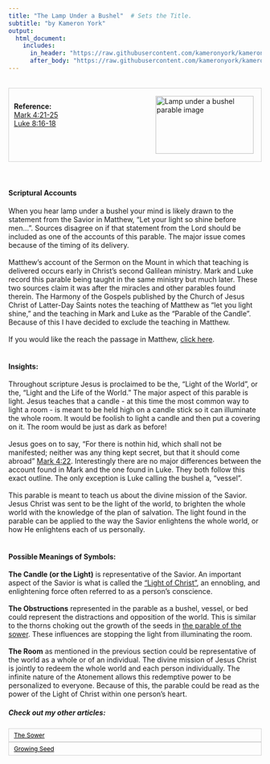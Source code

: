 ```yaml
---
title: "The Lamp Under a Bushel"  # Sets the Title.
subtitle: "by Kameron York"
output:
  html_document:
    includes:
      in_header: "https://raw.githubusercontent.com/kameronyork/kameronyork.github.io/main/parables/headers/lamp-under-a-bushel-header.html"
      after_body: "https://raw.githubusercontent.com/kameronyork/kameronyork.github.io/main/parables/footer.html"
---
```


<br>
<div style="border: 1px solid lightgray; padding: 10px; overflow: hidden;">
<img src="https://raw.githubusercontent.com/kameronyork/kameronyork.github.io/main/docs/assets/lamp-under-a-bushel.jpg" alt="Lamp under a bushel parable image" style="float: right; width: 195px; height: 115px; padding: 5px;">
<br>
<h4 style="text-align: left; margin: 0;">Reference:</h4>
<p style="text-align: left; margin: 0;">
<a href="https://www.churchofjesuschrist.org/study/scriptures/nt/mark/4?lang=eng&id=21-25#p21" target="_blank">Mark 4:21-25</a><br>
<a href="https://www.churchofjesuschrist.org/study/scriptures/nt/luke/8?lang=eng&id=16-18#p16" target="_blank">Luke 8:16-18</a>
</p>
</div>
<br>
<br>
<h4>Scriptural Accounts</h4>
When you hear lamp under a bushel your mind is likely drawn to the statement from the Savior in Matthew, "Let your light so shine before men...".  Sources disagree on if that statement from the Lord should be included as one of the accounts of this parable.  The major issue comes because of the timing of its delivery.<br>
<br>
Matthew's account of the Sermon on the Mount in which that teaching is delivered occurs early in Christ's second Galilean ministry.  Mark and Luke record this parable being taught in the same ministry but much later.  These two sources claim it was after the miracles and other parables found therein.  The Harmony of the Gospels published by the Church of Jesus Christ of Latter-Day Saints notes the teaching of Matthew as "let you light shine," and the teaching in Mark and Luke as the "Parable of the Candle".  Because of this I have decided to exclude the teaching in Matthew.<br>
<br>
If you would like the reach the passage in Matthew, [click here](https://www.churchofjesuschrist.org/study/scriptures/nt/matt/5?lang=eng&id=14-16#p14).
<br>
<br>
<h4>Insights:</h4>
Throughout scripture Jesus is proclaimed to be the, "Light of the World", or the, "Light and the Life of the World."  The major aspect of this parable is light.  Jesus teaches that a candle - at this time the most common way to light a room - is meant to be held high on a candle stick so it can illuminate the whole room.  It would be foolish to light a candle and then put a covering on it.  The room would be just as dark as before! <br>
<br>
Jesus goes on to say, "For there is nothin hid, which shall not be manifested; neither was any thing kept secret, but that it should come abroad" [Mark 4:22](https://www.churchofjesuschrist.org/study/scriptures/nt/mark/4?lang=eng&id=22#p22).  Interestingly there are no major differences between the account found in Mark and the one found in Luke.  They both follow this exact outline.  The only exception is Luke calling the bushel a, "vessel". <br>
<br>
This parable is meant to teach us about the divine mission of the Savior.  Jesus Christ was sent to be the light of the world, to brighten the whole world with the knowledge of the plan of salvation.  The light found in the parable can be applied to the way the Savior enlightens the whole world, or how He enlightens each of us personally. <br>
<br>
<h4>Possible Meanings of Symbols:</h4>
<b>The Candle (or the Light)</b> is representative of the Savior.  An important aspect of the Savior is what is called the ["Light of Christ"](https://www.churchofjesuschrist.org/study/scriptures/bd/light-of-christ?lang=eng), an ennobling, and enlightening force often referred to as a person's conscience.<br>
<br>
<b>The Obstructions</b> represented in the parable as a bushel, vessel, or bed could represent the distractions and opposition of the world.  This is similar to the thorns choking out the growth of the seeds in [the parable of the sower](https://kameronyork.com/parables/sower.html).  These influences are stopping the light from illuminating the room.<br>
<br>
<b>The Room</b> as mentioned in the previous section could be representative of the world as a whole or of an individual.  The divine mission of Jesus Christ is jointly to redeem the whole world and each person individually.  The infinite nature of the Atonement allows this redemptive power to be personalized to everyone.  Because of this, the parable could be read as the power of the Light of Christ within one person's heart.



##### Check out my other articles:

<link rel="stylesheet" href="https://kameronyork.github.io/scripting/themify-icons/themify-icons.css">
<div class="container">
<div class="row">
<div class="col-12 text-md-left">
<nav class="pagination mt-3">
<a class="nav nav-prev" href="https://kameronyork.com/parables/sower.html" style="background-color: transparent; color: black; padding: 5px 10px; border: 1px solid lightgray; cursor: pointer; white-space: nowrap; font-size: 12px; display: flex; align-items: center;" 
onmouseover="this.style.backgroundColor='lightgray';" 
onmouseout="this.style.backgroundColor='transparent';" 
onmousedown="this.style.backgroundColor='gray';" 
onmouseup="this.style.backgroundColor='lightgray';">
<i class="ti-arrow-left mr-2"></i>
<span style="display: none;" class="d-md-inline-block">The Sower</span>
<span style="display: inline-block;" class="d-md-none">The Sower</span>
</a>
<a class="nav nav-next ml-3" href="https://kameronyork.com/parables/growing-seed.html" style="background-color: transparent; color: black; padding: 5px 10px; border: 1px solid lightgray; cursor: pointer; white-space: nowrap; font-size: 12px; display: flex; align-items: center;" 
onmouseover="this.style.backgroundColor='lightgray';" 
onmouseout="this.style.backgroundColor='transparent';" 
onmousedown="this.style.backgroundColor='gray';" 
onmouseup="this.style.backgroundColor='lightgray';">
<span style="display: none;" class="d-md-inline-block">Growing Seed</span>
<span style="display: inline-block;" class="d-md-none">Growing Seed</span>
<i class="ti-arrow-right ml-2"></i>
</a>
</nav>
</div>
</div>
</div>